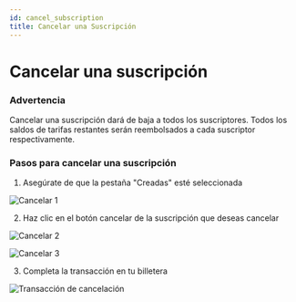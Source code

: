```yaml
---
id: cancel_subscription
title: Cancelar una Suscripción
---
```


# Cancelar una suscripción

### Advertencia

Cancelar una suscripción dará de baja a todos los suscriptores. Todos los saldos de tarifas restantes serán reembolsados a cada suscriptor respectivamente.

### Pasos para cancelar una suscripción

1. Asegúrate de que la pestaña "Creadas" esté seleccionada

![Cancelar 1](../../../assets/cancel_1.png)

2. Haz clic en el botón cancelar de la suscripción que deseas cancelar

![Cancelar 2](../../../assets/cancel_2.png)

![Cancelar 3](../../../assets/cancel_3.png)

3. Completa la transacción en tu billetera

![Transacción de cancelación](../../../assets/cancel_transaction.png)